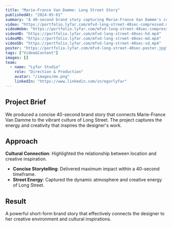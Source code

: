 ```yaml
---
title: "Marie-France Van Damme: Long Street Story"
publishedAt: "2024-05-01"
summary: "A 40-second brand story capturing Marie-France Van Damme's connection to Long Street and its cultural significance."
video: "https://portfolio.lyfar.com/mfvd-long-street-40sec-compressed.mp4"
videoWebm: "https://portfolio.lyfar.com/mfvd-long-street-40sec-compressed.webm"
videoHD: "https://portfolio.lyfar.com/mfvd-long-street-40sec-hd.mp4"
videoMD: "https://portfolio.lyfar.com/mfvd-long-street-40sec-md.mp4"
videoSD: "https://portfolio.lyfar.com/mfvd-long-street-40sec-sd.mp4"
poster: "https://portfolio.lyfar.com/mfvd-long-street-40sec-poster.jpg"
tags: ["Video&Content"]
images: []
team:
  - name: "Lyfar Studio"
    role: "Direction & Production"
    avatar: "/images/me.png"
    linkedIn: "https://www.linkedin.com/in/egorlyfar"
---
```


## Project Brief

We produced a concise 40-second brand story that connects Marie-France Van Damme to the vibrant culture of Long Street. The project captures the energy and creativity that inspires the designer's work.

## Approach

**Cultural Connection**: Highlighted the relationship between location and creative inspiration.
- **Concise Storytelling**: Delivered maximum impact within a 40-second timeframe.
- **Street Energy**: Captured the dynamic atmosphere and creative energy of Long Street.

## Result

A powerful short-form brand story that effectively connects the designer to her creative environment and cultural inspirations.
